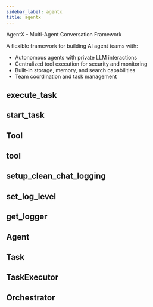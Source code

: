 ```yaml
---
sidebar_label: agentx
title: agentx
---
```


AgentX - Multi-Agent Conversation Framework

A flexible framework for building AI agent teams with:
- Autonomous agents with private LLM interactions
- Centralized tool execution for security and monitoring  
- Built-in storage, memory, and search capabilities
- Team coordination and task management

## execute\_task

## start\_task

## Tool

## tool

## setup\_clean\_chat\_logging

## set\_log\_level

## get\_logger

## Agent

## Task

## TaskExecutor

## Orchestrator

